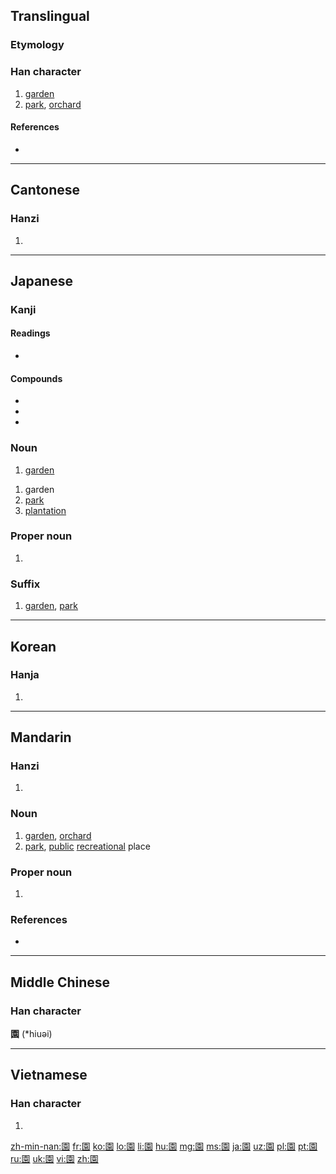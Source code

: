 {{also|园}}
==Translingual==

===Etymology===
{{Han compound|囗|袁|c1=s|c2=p|t1=fence|ls=psc}}

===Han character===
{{Han char|rn=31|rad=囗|as=10|sn=13|four=6023<sub>2</sub>|canj=田土口女 (WGRV)|ids=⿴[[囗]][[袁]]}}

# [[garden]]
# [[park]], [[orchard]]

====References====
* {{Han ref|kx=0220.080|dkj=04818|dj=0451.130|hdz=10723.040|uh=5712|ud=22290|bh=B6E9|bd=46825}}

----

==Cantonese==

===Hanzi===
{{yue-hanzi|jyut=[[jyun4]]|y=yun4|sim=园}}

# {{defn|lang=yue|sort=囗10}}

----

==Japanese==

===Kanji===
{{ja-kanji|grade=2|rs=囗10}}

====Readings====
* {{ja-readings
|goon=[[おん]] (on) < [[をん]] (won)
|kanon=[[えん]] (en) < [[ゑん]] (wen)
|kun=[[その]] (sono), [[おん]] (on)}}

====Compounds====
* {{ja-r|動物園|gloss=zoo|どうぶつえん}}
* {{ja-r|薔薇園|gloss=rose garden|ばらえん}}
* {{ja-r|公園|gloss=park|こうえん}}

===Noun===
{{ja-noun|えん}}

# [[garden]]

{{ja-noun|その}}
# garden
# [[park]]
# [[plantation]]

===Proper noun===
{{ja-pos|その|proper}}

# {{surname|lang=ja|sort=その}}

===Suffix===
{{ja-pos|えん|suffix}}
# [[garden]], [[park]]

----

==Korean==

===Hanja===
{{ko-hanja|hangeul=[[원]]|rv=won|mr=wŏn}}

# {{defn|lang=ko|sort=囗10}}

----

==Mandarin==

===Hanzi===
{{cmn-hanzi|sim=园|pin=[[yuán]] ([[yuan2]])|wg=yüan<sup>2</sup>}}

# {{defn|lang=cmn|sort=囗10}}

===Noun===
{{cmn-noun|t|sim=园|pin=yuán|pint=yuan2}}

# [[garden]], [[orchard]]
# [[park]], [[public]] [[recreational]] place

===Proper noun===
{{cmn-proper noun|t|sim=园|pin=Yuán|pint=Yuan2}}

# {{surname|lang=cmn}}

===References===
* {{cite web
| url = http://www.mdbg.net/chindict/chindict.php?page=worddict&wdrst=0&wdqb=園
| title = 園
| work = MDBG English to Chinese dictionary ( Based on CC-CEDICT )
| language = Mandarin/English
| accessdate = 2014-02-24}}

----

==Middle Chinese==
===Han character===
'''園''' (*hiuəi)<!--note: asterisk indicates that this character appears more than four times in the Tang Dynasty corpus of literature-->

----

==Vietnamese==

===Han character===
{{vi-hantu|[[viên]], [[vườn]]|rs=囗10}}

# {{defn|lang=vi|sort=囗10}}

[[zh-min-nan:園]]
[[fr:園]]
[[ko:園]]
[[lo:園]]
[[li:園]]
[[hu:園]]
[[mg:園]]
[[ms:園]]
[[ja:園]]
[[uz:園]]
[[pl:園]]
[[pt:園]]
[[ru:園]]
[[uk:園]]
[[vi:園]]
[[zh:園]]
